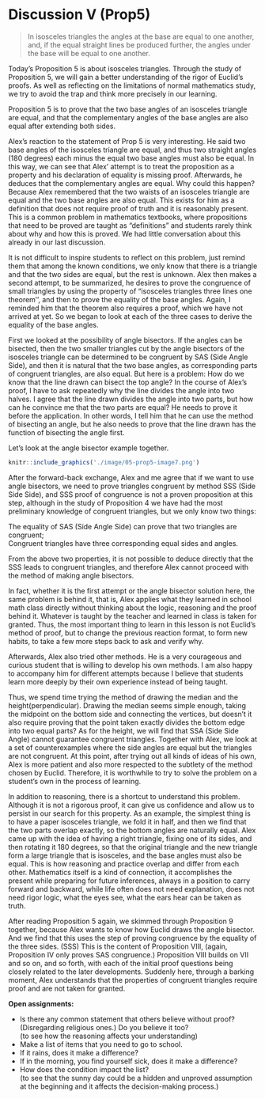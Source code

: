 # Discussion V (Prop5)

>In isosceles triangles the angles at the base are equal to one another, and, if the equal straight lines be produced further, the angles under the base will be equal to one another.

Today's Proposition 5 is about isosceles triangles. Through the study of Proposition 5, we will gain a better understanding of the rigor of Euclid's proofs. As well as reflecting on the limitations of normal mathematics study, we try to avoid the trap and think more precisely in our learning.

Proposition 5 is to prove that the two base angles of an isosceles triangle are equal, and that the complementary angles of the base angles are also equal after extending both sides.

Alex’s reaction to the statement of Prop 5 is very interesting. He said two base angles of the isosceles triangle are equal, and thus two straight angles (180 degrees) each minus the equal two base angles must also be equal. In this way, we can see that Alex' attempt is to treat the proposition as a property and his declaration of equality is missing proof. Afterwards, he deduces that the complementary angles are equal. Why could this happen? Because Alex remembered that the two waists of an isosceles triangle are equal and the two base angles are also equal. This exists for him as a definition that does not require proof of truth and it is reasonably present. This is a common problem in mathematics textbooks, where propositions that need to be proved are taught as "definitions" and students rarely think about why and how this is proved. We had little conversation about this already in our last discussion.

It is not difficult to inspire students to reflect on this problem, just remind them that among the known conditions, we only know that there is a triangle and that the two sides are equal, but the rest is unknown. Alex then makes a second attempt, to be summarized, he desires to prove the congruence of small triangles by using the property of “isosceles triangles three lines one theorem'', and then to prove the equality of the base angles. Again, I reminded him that the theorem also requires a proof, which we have not arrived at yet. So we began to look at each of the three cases to derive the equality of the base angles.

First we looked at the possibility of angle bisectors. If the angles can be bisected, then the two smaller triangles cut by the angle bisectors of the isosceles triangle can be determined to be congruent by SAS (Side Angle Side), and then it is natural that the two base angles, as corresponding parts of congruent triangles, are also equal. But here is a problem: How do we know that the line drawn can bisect the top angle? In the course of Alex's proof, I have to ask repeatedly why the line divides the angle into two halves. I agree that the line drawn divides the angle into two parts, but how can he convince me that the two parts are equal? He needs to prove it before the application. In other words, I tell him that he can use the method of bisecting an angle, but he also needs to prove that the line drawn has the function of bisecting the angle first.

Let's look at the angle bisector example together.


```r
knitr::include_graphics('./image/05-prop5-image7.png')
```

After the forward-back exchange, Alex and me agree that if we want to use angle bisectors, we need to prove triangles congruent by method SSS (Side Side Side), and SSS proof of congruence is not a proven proposition at this step, although in the study of Proposition 4 we have had the most preliminary knowledge of congruent triangles, but we only know two things:

The equality of SAS (Side Angle Side) can prove that two triangles are congruent;<br>
Congruent triangles have three corresponding equal sides and angles.<br>

From the above two properties, it is not possible to deduce directly that the SSS leads to congruent triangles, and therefore Alex cannot proceed with the method of making angle bisectors.

In fact, whether it is the first attempt or the angle bisector solution here, the same problem is behind it, that is, Alex applies what they learned in school math class directly without thinking about the logic, reasoning and the proof behind it. Whatever is taught by the teacher and learned in class is taken for granted. Thus, the most important thing to learn in this lesson is not Euclid's method of proof, but to change the previous reaction format, to form new habits, to take a few more steps back to ask and verify why.

Afterwards, Alex also tried other methods. He is a very courageous and curious student that is willing to develop his own methods. I am also happy to accompany him for different attempts because I believe that students learn more deeply by their own experience instead of being taught. 

Thus, we spend time trying the method of drawing the median and the height(perpendicular). Drawing the median seems simple enough, taking the midpoint on the bottom side and connecting the vertices, but doesn't it also require proving that the point taken exactly divides the bottom edge into two equal parts? As for the height, we will find that SSA (Side Side Angle) cannot guarantee congruent triangles. Together with Alex, we look at a set of counterexamples where the side angles are equal but the triangles are not congruent. At this point, after trying out all kinds of ideas of his own, Alex is more patient and also more respected to the subtlety of the method chosen by Euclid. Therefore, it is worthwhile to try to solve the problem on a student's own in the process of learning.

In addition to reasoning, there is a shortcut to understand this problem. Although it is not a rigorous proof, it can give us confidence and allow us to persist in our search for this property. As an example, the simplest thing is to have a paper isosceles triangle, we fold it in half, and then we find that the two parts overlap exactly, so the bottom angles are naturally equal. Alex came up with the idea of having a right triangle, fixing one of its sides, and then rotating it 180 degrees, so that the original triangle and the new triangle form a large triangle that is isosceles, and the base angles must also be equal. This is how reasoning and practice overlap and differ from each other. Mathematics itself is a kind of connection, it accomplishes the present while preparing for future inferences, always in a position to carry forward and backward, while life often does not need explanation, does not need rigor logic, what the eyes see, what the ears hear can be taken as truth.

After reading Proposition 5 again, we skimmed through Proposition 9 together, because Alex wants to know how Euclid draws the angle bisector. And we find that this uses the step of proving congruence by the equality of the three sides. (SSS) This is the content of Proposition VIII, (again, Proposition IV only proves SAS congruence.) Proposition VIII builds on VII and so on, and so forth, with each of the initial proof questions being closely related to the later developments. Suddenly here, through a barking moment, Alex understands that the properties of congruent triangles require proof and are not taken for granted.

**Open assignments:**

 - Is there any common statement that others believe without proof? (Disregarding religious ones.) Do you believe it too?<br>
(to see how the reasoning affects your understanding)
 - Make a list of items that you need to go to school.
 - If it rains, does it make a difference?
 - If in the morning, you find yourself sick, does it make a difference?
 - How does the condition impact the list? <br>
(to see that the sunny day could be a hidden and unproved assumption at the beginning and it affects the decision-making process.)
